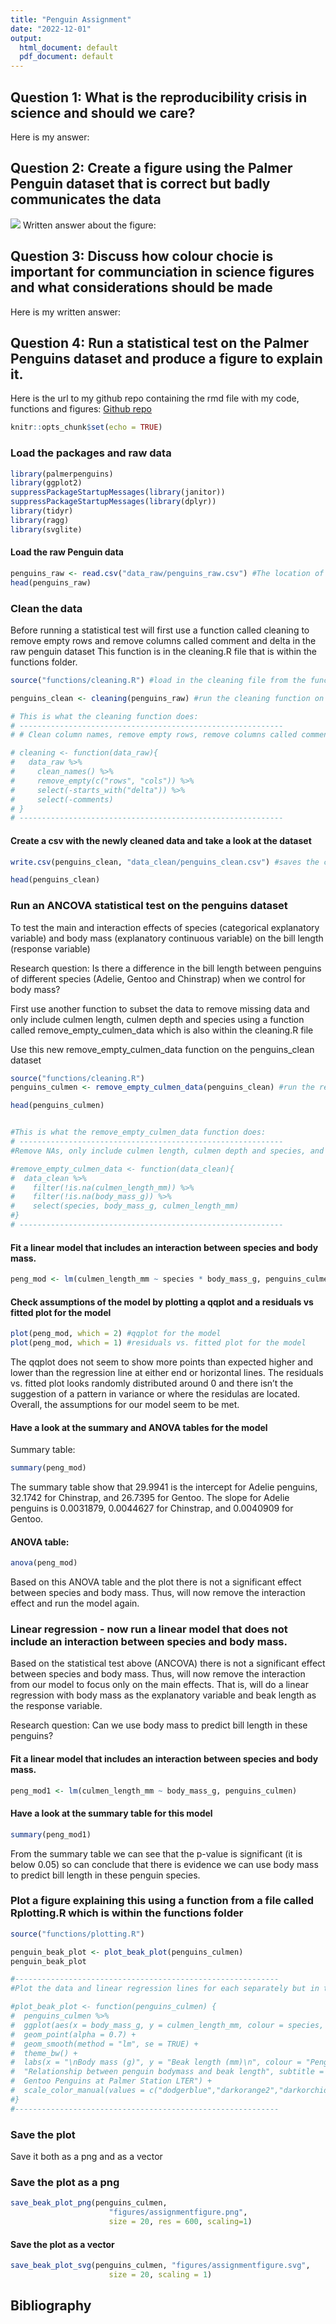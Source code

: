 ```yaml
---
title: "Penguin Assignment"
date: "2022-12-01"
output:
  html_document: default
  pdf_document: default
---
```


## Question 1: What is the reproducibility crisis in science and should we care?
Here is my answer:


## Question 2: Create a figure using the Palmer Penguin dataset that is correct but badly communicates the data

![](Badfigure_assignment.png)
Written answer about the figure:

## Question 3: Discuss how colour chocie is important for communciation in science figures and what considerations should be made
Here is my written answer:


## Question 4: Run a statistical test on the Palmer Penguins dataset and produce a figure to explain it.

Here is the url to my github repo containing the rmd file with my code, functions and figures:
[Github repo](https://github.com/margretasdis/penguins/tree/main)

```r
knitr::opts_chunk$set(echo = TRUE)
```

### Load the packages and raw data
```r
library(palmerpenguins)
library(ggplot2)
suppressPackageStartupMessages(library(janitor))
suppressPackageStartupMessages(library(dplyr))
library(tidyr)
library(ragg)
library(svglite)

```



#### Load the raw Penguin data
```r
penguins_raw <- read.csv("data_raw/penguins_raw.csv") #The location of this csv depends on where it has been saved
head(penguins_raw)
```


### Clean the data
Before running a statistical test will first use a function called cleaning to remove empty rows and remove columns called comment and delta in the raw penguin dataset This function is in the cleaning.R file that is within the functions folder.

```r

source("functions/cleaning.R") #load in the cleaning file from the functions folder it is in

penguins_clean <- cleaning(penguins_raw) #run the cleaning function on the raw data and save as another dataset

# This is what the cleaning function does:
# -----------------------------------------------------------
# # Clean column names, remove empty rows, remove columns called comment and delta

# cleaning <- function(data_raw){
#   data_raw %>%
#     clean_names() %>%
#     remove_empty(c("rows", "cols")) %>%
#     select(-starts_with("delta")) %>%
#     select(-comments)
# }
# -----------------------------------------------------------

```


#### Create a csv with the newly cleaned data and take a look at the dataset

```r
write.csv(penguins_clean, "data_clean/penguins_clean.csv") #saves the cleaned dataset as penguins_clean in a folder called data_clean

head(penguins_clean)

```



### Run an ANCOVA statistical test on the penguins dataset
To test the main and interaction effects of species (categorical explanatory variable) and body mass (explanatory continuous variable) on the bill length (response variable)

Research question: Is there a difference in the bill length between penguins of different species (Adelie, Gentoo and Chinstrap) when we control for body mass?

First use another function to subset the data to remove missing data and only include culmen length, culmen depth and species using a function called remove_empty_culmen_data which is also within the cleaning.R file


Use this new remove_empty_culmen_data function on the penguins_clean dataset
```r

source("functions/cleaning.R")
penguins_culmen <- remove_empty_culmen_data(penguins_clean) #run the remove_empty_culmen function on the cleaned data

head(penguins_culmen)


#This is what the remove_empty_culmen_data function does:
# -----------------------------------------------------------
#Remove NAs, only include culmen length, culmen depth and species, and use a function

#remove_empty_culmen_data <- function(data_clean){
#  data_clean %>%
#    filter(!is.na(culmen_length_mm)) %>%
#    filter(!is.na(body_mass_g)) %>%
#    select(species, body_mass_g, culmen_length_mm)
#}
# -----------------------------------------------------------
```


#### Fit a linear model that includes an interaction between species and body mass.
```r
peng_mod <- lm(culmen_length_mm ~ species * body_mass_g, penguins_culmen) #where species is the explanatory variable culmen_length_mm is the covariate and body_mass_g is the response variable

```

#### Check assumptions of the model by plotting a qqplot and a residuals vs fitted plot for the model
```r
plot(peng_mod, which = 2) #qqplot for the model
plot(peng_mod, which = 1) #residuals vs. fitted plot for the model
```

The qqplot does not seem to show more points than expected higher and lower than the regression line at either end or horizontal lines.
The residuals vs. fitted plot looks randomly distributed around 0 and there isn't the suggestion of a pattern in variance or where the residulas are located.
Overall, the assumptions for our model seem to be met.



#### Have a look at the summary and ANOVA tables for the model

Summary table:
```r
summary(peng_mod)

```
The summary table show that 29.9941 is the intercept for Adelie penguins, 32.1742 for Chinstrap, and 26.7395 for Gentoo.
The slope for Adelie penguins is 0.0031879, 0.0044627 for Chinstrap, and 0.0040909 for Gentoo.



#### ANOVA table:
```r
anova(peng_mod)

```

Based on this ANOVA table and the plot there is not a significant effect between species and body mass.
Thus, will now remove the interaction effect and run the model again.



### Linear regression - now run a linear model that does not include an interaction between species and body mass.
Based on the statistical test above (ANCOVA) there is not a significant effect between species and body mass. Thus, will now remove the interaction from our model to focus only on the main effects. That is, will do a linear regression with body mass as the explanatory variable and beak length as the response variable. 

Research question: Can we use body mass to predict bill length in these penguins?

#### Fit a linear model that includes an interaction between species and body mass.
```r
peng_mod1 <- lm(culmen_length_mm ~ body_mass_g, penguins_culmen)

```


#### Have a look at the summary table for this model

```r
summary(peng_mod1)
```
From the summary table we can see that the p-value is significant (it is below 0.05) so can conclude that there is evidence we can use body mass to predict bill length in these penguin species.


### Plot a figure explaining this using a function from a file called Rplotting.R which is within the functions folder

```r

source("functions/plotting.R")

penguin_beak_plot <- plot_beak_plot(penguins_culmen)
penguin_beak_plot

#-----------------------------------------------------------
#Plot the data and linear regression lines for each separately but in the same plot. Each species is coloured differently, the alpha level is set to help see the spread of data points, regression lines ar added, the background theme is changed to black and white, new labels are made for the axes and a title is added

#plot_beak_plot <- function(penguins_culmen) {
#  penguins_culmen %>%
#  ggplot(aes(x = body_mass_g, y = culmen_length_mm, colour = species, shape = species), alpha = 0.05) +
#  geom_point(alpha = 0.7) +
#  geom_smooth(method = "lm", se = TRUE) +
#  theme_bw() +
#  labs(x = "\nBody mass (g)", y = "Beak length (mm)\n", colour = "Penguin species", shape = "Penguin species", title = 
#  "Relationship between penguin bodymass and beak length", subtitle = "Bill length and body mass for Adelie, Chinstrap and 
#  Gentoo Penguins at Palmer Station LTER") +
#  scale_color_manual(values = c("dodgerblue","darkorange2","darkorchid4"))
#}
#-----------------------------------------------------------

```



### Save the plot 

Save it both as a png and as a vector



### Save the plot as a png
```r
save_beak_plot_png(penguins_culmen, 
                      "figures/assignmentfigure.png", 
                      size = 20, res = 600, scaling=1)
```


#### Save the plot as a vector
```r
save_beak_plot_svg(penguins_culmen, "figures/assignmentfigure.svg", 
                      size = 20, scaling = 1)
```



## Bibliography






























